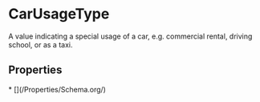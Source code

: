 
# CarUsageType

A value indicating a special usage of a car, e.g. commercial rental, driving school, or as a taxi.

## Properties

<Grid>
* [](/Properties/Schema.org/)

</Grid>

